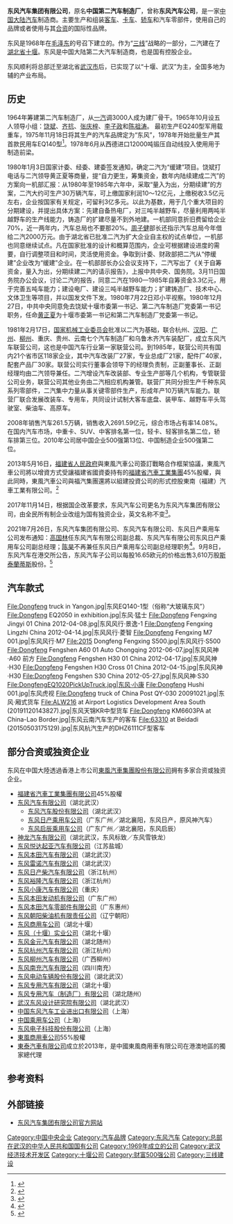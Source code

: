 {{主条目消歧义|'''东风汽车'''重定向至此，本条目的主题不是[[东风汽车集团股份有限公司|东风汽车集团股份有限公司]]、[[东风汽车有限公司|东风汽车有限公司]]和[[东风汽车股份有限公司|东风汽车股份有限公司]]。}}
{{Infobox Company 
| company_name = 东风汽车集团有限公司
| company_name_en = Dongfeng Motor Corporation
| company_logo = Dongfengmotor.gif
| type = [[中国中央企业|中国中央企业]]<br>[[国有独资企业|国有独资企业]]
| company_slogan =  
| abbreviated_name =
| local_code_name=CN
| local_code = 914200001000115161 
| key_people =  董事长：[[竺延风|竺延风]]<br>总经理：暂缺
| fate =  
| predecessor = 
| successor = 
| foundation = {{Start date|1969}}
| industry = 乘用车、商用车、客车及配件制造业
| location = {{CHN}}[[湖北省|湖北省]][[武汉市|武汉市]][[武汉经济技术开发区|武汉经济技术开发区]]东风大道特1号 
| owner = {{PRC}}（国家）<br>{{Small|[[国务院国有资产监督管理委员会|国务院国资委]]代表[[中华人民共和国国务院|国务院]]履行出资人职责}}
| website = {{URL|http://www.dfmc.com.cn/}}
| num_employees = 161,377人（2012年）<ref name="g500">{{cite web | url=http://money.cnn.com/magazines/fortune/global500/2012/snapshots/11636.html | title=Global 500: 142. Dongfeng Motor Group | publisher=Cable News Network | work=CNN Money | year=2012 | accessdate=6 October 2013 | archive-date=2013-10-01 | archive-url=https://web.archive.org/web/20131001161918/http://money.cnn.com/magazines/fortune/global500/2012/snapshots/11636.html | dead-url=no }}</ref>
}}
'''东风汽车集团有限公司'''，原名'''中国第二汽车制造厂'''，曾称'''东风汽车公司'''，是一家[[中国大陆|中国大陆]][[汽车|汽车]]制造商。主要生产和组装[[客车|客车]]、[[卡车|卡车]]、[[轿车|轿车]]和汽车零部件，使用自己的品牌或者使用与其[[合资公司|合资]]的国际性品牌。

东风是1968年在[[毛泽东|毛泽东]]的号召下建立的。作为“[[三线建设|三线]]”战略的一部分，二汽建在了[[湖北省|湖北省]][[十堰|十堰]]。东风是中国大陆第二大汽车制造商，也是国有控股企业。

东风顺利将总部迁至湖北省[[武汉市|武汉市]]后，已实现了以“十堰、武汉”为主，全国多地为辅的产业布局。

== 历史 ==
1964年筹建第二汽车制造厂，从[[一汽|一汽]]调3000人成为建厂骨干。1965年10月设五人领导小组：[[饶斌|饶斌]]、[[齐抗|齐抗]]、[[张庆梓|张庆梓]]、[[李子政|李子政]]和[[陈祖涛|陈祖涛]]。
<!--
1964年筹建第二汽车制造厂，在总结一汽经验的基础上，提出主要依靠自己的力量，建设一个专业化生产、产品系列化的现代化汽车制造厂，生产1～8吨的各种汽车，年产10万辆，将来还可翻一番达到远景规划20万辆。1964年10月下旬，[[一机部|一机部]]基建局副局长[[关祉桃|关祉桃]]率领一机部长春汽车工厂设计处、勘测公司和[[中国汽车工业公司|中国汽车工业公司]]的人，去湖南[[沅陵|沅陵]]、[[泸溪|泸溪]]、[[辰溪|辰溪]]一带勘察厂址。1965年2月下半月开始，饶斌、吴庆时、姜季炎、韩云岭等到四川勘察[[成渝铁路|成渝铁路]]、[[内宜铁路|内宜铁路]]沿线，长江边的[[泸县|泸县]]、[[纳溪|纳溪]]，重庆至[[达县|达县]]铁路沿线、贵阳至[[遵义|遵义]]铁路沿线。1965年11月初，由于讨论第三个五年计划的中央工作会议决定川汉铁路改为不经湖南而经湖北襄樊，齐抗带队踏勘襄樊到[[安康|安康]]沿线选址。1966年2月下旬，齐抗、姜季炎、国家建委局长[[张学儒|张学儒]]踏勘武当山南北，编写了四个设置厂址方案，向上级部门作了汇报。

一机部部长[[段君毅|段君毅]]确定逐步抽调一汽的1/3干部支援二汽建设，并把一机部部属汽车研究所和工厂设计处划归二汽领导。从一汽调给二汽的干部，从1964年到1969年末共1273名，其中处级37人，科级203人，技术干部549人，一般干部484人。1965年10月设五人领导小组，12月21日正式宣布：[[饶斌|饶斌]]、[[齐抗|齐抗]]（江苏省机械厅厅长，曾任南汽厂长）、[[张庆梓|张庆梓]](汽研所书记，曾任南汽厂长)、[[李子政|李子政]](原一汽副厂长，工人出身)和[[陈祖涛|陈祖涛]](工厂设计处处长)。设计和建设方法是用“老厂包建新厂”：车身厂、车架厂、车箱厂、总装配厂、车轮厂、底盘零件厂、铸造一厂、发动机厂、铸造二厂、车桥厂、锻造厂共11个前方厂以及各后方厂以一汽为主包建，以汽车附配件为主的传动轴厂、水箱厂、仪表厂、标准件厂、钢板弹簧厂由上海的专业厂包建，化油器厂由北京汽车制造厂包建，球墨曲轴设备由南京汽车制造厂包建，轴瓦厂由武汉汽配厂包建。建设进度规划为1966年搞建厂准备工作；1967年大上基建施工，开始组织中间生产，考验产品、工艺和设备；1968年是基建高潮，内外基地新老产品形成系列；1969年要进行生产调整和部分基建，内外基地结合出车；1970年达到5万辆配套能力；争取1972年建成10万辆的水平。4月5日派遣谢渊、李应堂、臧明堂3人去西欧6国考察与订购400多台设备，至1967年1月才回厂。1966年5月上旬，国家建委召开鄂西地区“三线”建设厂址讨论会，批准了[[郧县|郧县]]选址。6月6日，一机部向中央报送《关于中型载重汽车生产基地(第二汽车厂)建设方案的报告》。8月，哈尔滨工业大学副校长[[李东波|李东波]]调任二汽临时党委副书记，饶斌任临时党委书记。10月7日～26日二汽厂址审查会议在武当山下老营召开。1966年11月，《第二汽车制造厂建设方针十四条》定稿，随厂址方案一同上报。12月9日～24日，一机部在长春召开二汽成套设备订货会议，全国77个主要机床厂、研究所、大专院校214人参加会议；会上，二汽提出新设计试制自动线128条，确定了107条。单机制造399项；二汽成套设备制造任务，确定90%。1967年2月24日，[[一机部|一机部]]批复关于第二汽车制造厂总体布置和设计纲要。3月5日，[[郧阳军分区|郧阳军分区]]副司令员[[刘景修|刘景修]]带人到二汽筹建办“支左”，成立“抓革命促生产办公室”，刘任办公室主任。根据国家计委、国家建委的指示，一机部于1967年3月29日至4月25日在五堰召开二汽总体布置调整会议，决定二汽近期专业厂的建设范围是：东起[[白浪镇|白浪公社]]，西抵[[堵河|堵河]]。按照国家计划要求，二汽1967年开工，建设原则是“十万规模、分期建设”，“先六后四”。即第一期工程，两吨越野车和三吨半载重车建成六万辆生产能力，余下三吨越野车和五吨载重车四万辆作为第二期工程。4月1日一○二系统施工队伍2000余人在大炉子沟动力厂工地举行“第二汽车制造厂开工典礼大会”，由饶斌主持，一机部汽车局负责人[[江泽民_(汽车专家)|江泽民]]等出席。1967年8月，突然不让饶斌抓生产靠边站了。8月底，国家计委、建委向一机部、湖北省军管会发出通知，指出二汽是配合军工任务的国家重点建设项目，已列入第三个五年计划和1967年国家计划，明年要继续施工，请一机部抓紧各项建设工作，请各有关部门大力协助二汽的建设。一机部接通知后，认为目前工作很难进行，向中央打报告，要求对二汽实行军管。1968年9月24日，[[湖北省革命委员会|湖北省革命委员会]]批示成立二汽革委会，委员会委员51名，常委17名，主任暂缺，[[刘景修|刘景修]]任第一副主任，副主任还有[[齐抗|齐抗]]、[[郭清林|郭清林]](军代表)。10月下旬，二汽26个专业厂的革命委员会和厂职能部门的革命领导小组成立。11月19日22点30分，国家建委军管会传达周总理的指示：“二汽厂址可以确定在湖北郧县十堰地区进行建设。”12月4日，国家计委、国家建委军管会批复二汽建设方案年生产纲领10万辆，汽车品种根据“以军为主，军民结合”的原则，主要安排两个系列：(一)两吨越野车2.5万辆以及同系列的民用车3.5万辆，共6万辆；(二)三吨半越野车2万辆以及同系列的民用载重汽车2万辆，共4万辆。将来再根据国家需要，发展一些变型品种。建设必须贯彻执行集中力量打歼灭战的原则。步骤上可分两期进行。首先集中力量，建设第一个系列6万辆的工程，力争在1972年建成投产，然后建设第二个系列4万辆工程。两期工程可根据实际情况，做些必要的交叉。

国务院业务组(行使国务院职权的班子)批准，由武汉军区直接主持的二汽建设。1969年1月武汉军区主持召开有包建厂、勘测设计院所、国务院有关部委等106个单位305人参加的现场会，要求1969年完成20万平方米建筑面积。1970年为施工高峰，要求完成40万平方米；1971年上半年再完成22万平方米，基本结束二汽第一期建设工程。武汉军区副司令员孔庆德宣布二汽建设现场总指挥部成立，指挥长为熊心乐（湖北省军区参谋长），副指挥长为周子健(一机部副部长)、苗树森(建工部副部长)、赵修(湖北省副省长)、张效增(一机部政治部副主任)、徐斌洲、刘书智、于海荣、刘守华(一汽厂长)、冯伯华、刘景修（二汽军代表）、齐抗。成员有齐能尚(湖北省军区副政委)、王春迁、张育才、贺德福、杨健、韩永昌、王子仪、王进仁等。1月15日闭幕会上，指挥长熊心乐动员各单位紧急行动起来，为二汽上马做好准备，提出“边设计、边施工、边安装、边生产”的“四边”方针，以及“先生产、后生活，先建厂房、后建宿舍”的“两先两后”建设方针。武汉军区“三线”建设领导小组决定，二汽对外称红卫厂，二汽建设总指挥部对外称红卫厂总指挥部。4月1日，二汽革委会决定，二汽所属单位除对外称红卫厂外，并启用代号，如通用铸锻厂为5720，设备修造厂5721，化油器厂5762，仪表厂5763，轴瓦厂5764等。红卫厂建设总指挥部内设指挥组、政治工作组、后勤组、办事组4个大组，大组下设小组；下属第一分部（十堰办事处，负责地材生产和供应）、第二分部（承担二汽施工单位）、第三分部（二汽自身）、第四分部（东风轮胎厂）、第五分部（公路运输）。审定二汽总投资为12亿元。来自全国各地的建设人员、物资在[[丹江口站|丹江口火车站]]卸下，在汉江丹江港装船，水运至邓湾码头（今[[郧阳区|郧阳区]][[茶店镇|茶店镇]]蔡家岭村）上岸后经20公里公路运入十堰。1971年3月襄渝铁路通车前，[[老河口|老（河口）]][[白河县|白（河）]]公路建于抗日战争时期，最宽处路基7米，傍山险要处只有三四米。4月29日，只用了3个月建成丹江至二汽长170华里的11万伏的高压输电丹东线并通电。1969年9月底开始，进入大规模施工阶段，北京建筑三公司，在内蒙的中建八局，在大庆的建筑五团，都奉命来建设二汽。加上安装队伍，共编十个建筑工程团。1969年10月14日～11月8日，一机部生产指挥组在北京召开二汽工厂设计审定会议，会议对设计做了调整：(1)基建总投资控制在11.5亿元，比原设计节约5000万元。(2)厂区建筑面积由137万平方米调整为123万平方米，职工生活设施(包括宿舍、学校、医院等)建筑面积为100万平方米。(3)工艺设备控制在21000台内。(4)职工总数初步控制在5.5万人左右，生产初期按70%配备。1969年12月1日，湖北省决定撤销“郧阳十堰办事处”，成立县级的十堰市，归郧阳地委领导。十堰市革委会主任刘庆祥，副主任陈明、崔毓璠、李化伦、旋敏、孟令珍。1970年2月19日红卫建设三分部（即二汽）成立临时革委会，由齐能尚、刘景修、杜清平、刘献忠、王启、赵继明、李子政、邱长银、左鼎森九人组成，除李子政外全是军代表。湖北省委决定把省工会东湖疗养院53名干部和武汉市第一医院全部调迁二汽，市一医院有院级干部9名，科级干部6名，一般干部53名，医务干部382名，计440名；另有154名工人，总计594名。

1971年1月，中共湖北省革委会核心组任命[[齐能尚|齐能尚]](湖北省军区副政委)为二汽革委会主任，饶斌、[[吴佩伦|吴佩伦]]、[[李子政|李子政]]、[[刘奂|刘奂]]为副主任。吴佩伦和刘奂是一机部下放的局级干部。至1972年4月，二汽25个厂，除仪表厂在襄樊外，其余东至白浪，西至花果，沿老白公路全长32公里，分布在17条沟里。二汽将来生产三种车(两吨半军用越野车、五吨民用车、三吨半军用越野车)。首先形成两吨半越野车的生产能力。二汽施工从1969年四季度开始，1970年以土建为中心，设计与施工交叉进行。1971年以安装为中心，安装设备6374台，当时铁路未通，基本靠汽车运输。边设计，边施工，边安装。1972年以调试为中心。这三年与一汽建厂比较，一汽三年完成工业建筑38万平方米，民用宿舍32万平方米，安装设备7552台，铁路建设28公里。二汽三年中，工业开工83.8万平方米，竣工和基本竣工57万平方米；民用宿舍开工35.5万平方米，竣工和基本竣工26.35万平方米；安装设备10794台；铁路建成26公里，而且桥涵多，土石方工程量大；自制非标设备1380多台。1972年底撤回全部军代表，饶斌被湖北省委任命为二汽革委会主任、党委第一书记；第二书记白洛（省机械局副局长），书记刘景修，副书记王进仁、张庆梓、李子政、刘华斋、李东波（郧阳地区革委会副主任），常委16人，委员33人。二汽革委会副主任白洛、李东波、张矛、江华、阎维华、李惠民。撤销红卫机械厂建设总指挥部及其所属各分部，按业务系统把土建工程各团组成湖北省建工一局，东风轮胎厂为化工部直属厂，五分部改为二汽运输处。
-->
最初生产EQ240型军用载重车，1975年11月18日将其生产的汽车品牌定为“东风”，1978年开始批量生产其首款民用车EQ140型<ref>{{cite journal|author=许家驹|title=东风牌EQ140型载货汽车|journal=汽车技术|year=1983|issue=05|publisher=中国汽车工程学会; 长春汽车研究所|issn=1000-3703|pages=26-32}}</ref>。1978年6月从西德进口12000吨锻压自动线投入使用用于制造前梁。

1980年1月3日国家计委、经委、建委签发通知，确定二汽为“缓建”项目。饶斌打电话与二汽领导黄正夏等商量，提“自力更生，筹集资金，数年内陆续建成二汽”的方案向一机部汇报：从1980年至1985年六年中，采取“量入为出，分期续建”的方案，二汽大约可生产30万辆汽车，可上缴国家利润10～12亿元，上缴税收3.5亿元左右，企业按国家有关规定，可留利3亿多元。以此为基数，用于几个重大项目的分期建设，并提出具体方案：先建自备热电厂，对三吨半越野车，尽量利用两吨半越野车的生产线能力，铸造厂的扩建尽量不到外地建。一机部同意折旧费留给企业70%，近一两年内，汽车总局也不要那20%。[[周子健|周子健]]部长还指示汽车总局今年借给二汽2000万元。由于湖北省已批准二汽为扩大企业自主权的试点单位，一机部也同意继续试点。凡在国家批准的设计和概算范围内，企业可根据建设进度的需要，自行调整项目和时间，灵活使用资金。争取到计委、财政部把二汽从“停缓建”企业改为“缓建”企业。在一机部部长办公会议支持下，二汽写出了《关于自筹资金，量入为出，分期续建二汽的请示报告》，上报中共中央、国务院。3月11日国务院办公会议，讨论二汽的报告，同意二汽在1980—1985年自筹资金3.3亿元，用于完善五吨车能力；建设电厂、建设三吨半越野车能力；扩建铸造厂、技术中心、文体卫生等项目，并以国发文件下发。1980年7月22日邓小平视察。1980年12月27日，中共中央同意免去饶斌十堰市委第一书记、第二汽车制造厂党委第一书记职务，任命[[黄正夏|黄正夏]]为十堰市委第一书记和第二汽车制造厂党委第一书记。

1981年2月17日，[[国家机械工业委员会|国家机械工业委员会]]批准以二汽为基础，联合杭州、[[汉阳汽车|汉阳]]、[[广州汽车|广州]]、[[柳州汽车|柳州]]、重庆、贵州、云南七个汽车制造厂和乌鲁木齐汽车装配厂，成立东风汽车联营公司，这也是中国汽车行业第一家联营公司。到1985年，联营公司共有国内21个省市区118家企业，其中汽车改装厂27家，专业总成厂21家，配件厂40家，配套产品厂30家。联营公司实行董事会领导下的经理负责制，正副董事长、正副经理均由二汽领导兼任。二汽增设汽车改装部、专业生产部等几个机构，专管联营公司业务，联营公司其他业务由二汽相应机构兼管。联营厂共同分担生产千种东风系列零部件，二汽集中力量从事关键零部件生产，形成年产10万辆汽车能力。联营厂联合发展改装车、专用车，共同设计试制大客车底盘、装甲车、越野车平头驾驶室、柴油车、高原车。

2008年销售汽车261.5万辆，销售收入2691.59亿元，综合市场占有率14.08%。在国内汽车市场，中重卡、SUV、中客排名第一位，轻卡、轻客排名第二位，轿车排第三位。2010年公司居中国企业500强第13位、中国制造企业500强第二位。

2013年5月16日，[[福建省人民政府|福建省人民政府]]與東風汽車公司簽訂戰略合作框架協議，東風汽車公司將以增資方式受讓福建省國資委持有的[[福建省汽車工業集團|福建省汽車工業集團]]45%股權，與此同時，東風汽車公司與福汽集團還將以組建投資公司的形式控股東南（福建）汽車工業有限公司。<ref >{{cite web |url=http://www.chexun.com/2013-05-16/101859258.html |language= |title=福建省政府与东风签署战略合作框架协议 |publisher=网易汽车 |date=2013年5月16日 |accessdate= |archive-url=https://web.archive.org/web/20141225074709/http://www.chexun.com/2013-05-16/101859258.html |archive-date=2014-12-25 |dead-url=yes }}</ref>

2017年11月14日，根据国企改革要求，东风汽车公司更名为东风汽车集团有限公司，由全民所有制企业改组为国有独资企业，英文名称不变<ref >{{cite web |url=http://auto.people.com.cn/n1/2017/1206/c1005-29688813.html |language= |title=东风汽车公司更名为东风汽车集团有限公司 |publisher=新华网 |date=2017年12月6日 |accessdate=2017年12月6日 |archive-url=https://web.archive.org/web/20180112160253/http://auto.people.com.cn/n1/2017/1206/c1005-29688813.html |archive-date=2018年1月12日 |dead-url=yes }}</ref>。

2021年7月26日，东风汽车集团有限公司、东风汽车有限公司、东风日产乘用车公司发布通知：[[高国林|高国林]]任东风汽车有限公司副总裁、东风汽车有限公司东风日产乘用车公司副总经理；[[陈昊|陈昊]]不再兼任东风日产乘用车公司副总经理职务<ref>{{cite news |title=新征程开启！高国林任东风有限副总裁、东风日产乘用车公司副总经理 |url=https://auto.huanqiu.com/article/4463nThkaWZ |accessdate=2021-08-11 |work=环球网 |archive-date=2022-03-05 |archive-url=https://web.archive.org/web/20220305173020/https://auto.huanqiu.com/article/4463nThkaWZ }}</ref>。9月8日，东风汽车在港交所公告，东风汽车子公司以每股16.65欧元的价格出售3,610万股[[斯泰蘭蒂斯|斯泰蘭蒂斯]]股份。<ref>{{cite news |title=东风汽车6亿欧元出售3610万股Stellantis股票 |url=https://www.jiemian.com/article/6572681.html |accessdate=2021-10-28 |work=界面新闻 |archive-date=2021-10-28 |archive-url=https://web.archive.org/web/20211028235539/https://www.jiemian.com/article/6572681.html }}</ref>

==汽车款式==
<gallery>
File:Dongfeng truck in Yangon.jpg|东风EQ140-1型（俗称“大玻璃东风”）
File:Dongfeng EQ2050 in exhibition.jpg|东风·猛士
File:Dongfeng Fengxing Jingyi 01 China 2012-04-08.jpg|东风风行·景逸-1
File:Dongfeng Fengxing Lingzhi China 2012-04-14.jpg|东风风行·菱智
File:Dongfeng Fengxing M7 001.jpg|东风风行·M7
File:2015 Dongfeng Fengxing S500.jpg|东风风行·S500
File:Dongfeng Fengshen A60 01 Auto Chongqing 2012-06-07.jpg|东风风神·A60 前方
File:Dongfeng Fengshen H30 01 China 2012-04-17.jpg|东风风神·H30
File:Dongfeng Fengshen H30 Cross 01 China 2012-04-15.jpg|东风风神·H30
File:Dongfeng Fengshen S30 China 2012-05-27.jpg|东风风神·S30
File:DongfengEQ1020PickUpTruck.jpg|东风·小康
File:Dongfeng Hushi 001.jpg|东风虎视
File:Dongfeng truck of China Post QY-030 20091021.jpg|东风·厢式货车
File:ALW216 at Airport Logistics Development Area South (20191120143827).jpg|东风天锦KR中型货车
File:Dongfeng KM6603PA at China-Lao Border.jpg|东风云南汽车生产的客车
File:63310 at Beidadi (20150503175129).jpg|东风杭汽生产的DHZ6111CF型客车
</gallery>

==部分合资或独资企业==
东风在中国大陸透過香港上市公司[[東風汽車集團股份有限公司|東風汽車集團股份有限公司]]拥有多家合资或独资企业。

*[[福建省汽車工業集團有限公司|福建省汽車工業集團有限公司]]45%股權
*[[东风汽车有限公司|东风汽车有限公司]]（湖北武汉）
**[[东风汽车股份有限公司|东风汽车股份有限公司]]（湖北武汉）
**[[东风日产乘用车公司|东风日产乘用车公司]]（广东广州／湖北襄阳，东风日产，原风神汽车）
**[[启辰|东风启辰乘用车公司]]（广东广州／湖北襄阳，东风启辰）
*[[神龙汽车|神龙汽车有限公司]]（湖北武汉，东风标致／东风雪铁龙）
*[[东风悦达起亚|东风悦达起亚汽车有限公司]]（江苏盐城）
*[[东风本田|东风本田汽车有限公司]]（湖北武汉）
*[[东风雷诺|东风雷诺汽车有限公司]]（湖北武汉）
*[[东风日产柴汽车有限公司|东风日产柴汽车有限公司]]（浙江杭州）
*[[东风裕隆|东风裕隆汽车有限公司]]（浙江杭州）
*[[东风小康|东风小康汽车有限公司]]（重庆）
*[[东风本田发动机有限公司|东风本田发动机有限公司]]（广东广州）
*[[东风本田汽车零部件有限公司|东风本田汽车零部件有限公司]]（广东惠州）
*[[东风朝阳柴油机有限责任公司|东风朝阳柴油机有限责任公司]]（辽宁朝阳）
*[[东风商用车公司|东风商用车公司]]（湖北十堰）
*[[东风（十堰）实业公司|东风（十堰）实业公司]]（湖北十堰）
*[[东风金元汽车有限公司|东风金元汽车有限公司]]（湖北随州）
*[[东风杭州汽车有限公司|东风杭州汽车有限公司]]（浙江杭州）
*[[东风柳州汽车有限公司|东风柳州汽车有限公司]]（广西柳州）
*[[东风南充汽车有限公司|东风南充汽车有限公司]]（四川南充）
*[[东风电动车辆股份有限公司|东风电动车辆股份有限公司]]（湖北武汉）
*[[东风专用汽车有限公司|东风专用汽车有限公司]]（湖北十堰）
*[[东风专用汽车（制造厂）有限公司|东风专用汽车（制造厂）有限公司]]（湖北随州）
*[[武汉东风设计研究院有限公司|武汉东风设计研究院有限公司]]（湖北武汉）
*[[中国东风汽车工业进出口有限公司|中国东风汽车工业进出口有限公司]]（上海）
*[[中国乘用车公司|中国乘用车公司]]（上海）
*[[东风电子科技股份有限公司|东风电子科技股份有限公司]]（上海）
*[[東風商用車公司|東風商用車公司]]55%股權
*[[東泰汽車有限公司|東泰汽車有限公司]]成立於2013年，是中國東風商用車有限公司在港澳地區的獨家總代理

== 参考资料 ==
{{reflist}}

==外部链接==
{{commonscat|Dongfeng Motor}}
*[http://www.dfmc.com.cn/ 东风汽车集团有限公司官方网站]{{Wayback|url=http://www.dfmc.com.cn/ |date=20100109161550 }}

{{东风汽车}}
{{中国汽车制造业}}
{{国有重要骨干企业}}

[[Category:中国中央企业|Category:中国中央企业]]
[[Category:汽车品牌|Category:汽车品牌]]
[[Category:东风汽车|Category:东风汽车]]
[[Category:总部在武汉的中华人民共和国国有公司|Category:总部在武汉的中华人民共和国国有公司]]
[[Category:1969年成立的公司|Category:1969年成立的公司]]
[[Category:武汉经济技术开发区|Category:武汉经济技术开发区]]
[[Category:十堰公司|Category:十堰公司]]
[[Category:财富500强公司|Category:财富500强公司]]
[[Category:三线建设|Category:三线建设]]